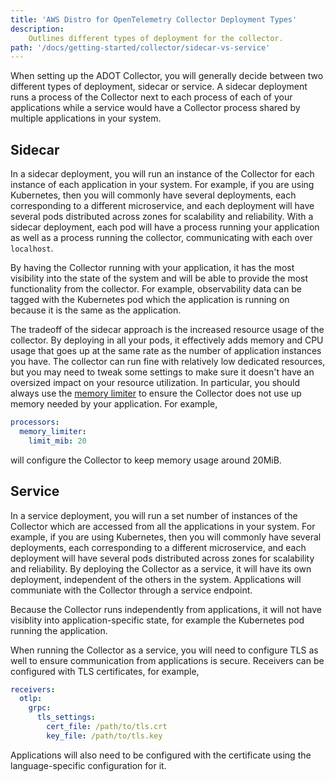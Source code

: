 ```yaml
---
title: 'AWS Distro for OpenTelemetry Collector Deployment Types'
description:
    Outlines different types of deployment for the collector.
path: '/docs/getting-started/collector/sidecar-vs-service'
---
```


When setting up the ADOT Collector, you will generally decide between two different types of deployment, sidecar or
service. A sidecar deployment runs a process of the Collector next to each process of each of your applications while a
service would have a Collector process shared by multiple applications in your system.

## Sidecar

In a sidecar deployment, you will run an instance of the Collector for each instance of each application in your system.
For example, if you are using Kubernetes, then you will commonly have several deployments, each corresponding to a
different microservice, and each deployment will have several pods distributed across zones for scalability and
reliability. With a sidecar deployment, each pod will have a process running your application as well as a process
running the collector, communicating with each over `localhost`.

By having the Collector running with your application, it has the most visibility into the state of the system and will
be able to provide the most functionality from the collector. For example, observability data can be tagged with the
Kubernetes pod which the application is running on because it is the same as the application.

The tradeoff of the sidecar approach is the increased resource usage of the collector. By deploying in all your pods, it
effectively adds memory and CPU usage that goes up at the same rate as the number of application instances you have. The
collector can run fine with relatively low dedicated resources, but you may need to tweak some settings to make sure it
doesn't have an oversized impact on your resource utilization. In particular, you should always use the
[memory limiter](https://github.com/open-telemetry/opentelemetry-collector/tree/master/processor/memorylimiter) to
ensure the Collector does not use up memory needed by your application. For example,

```yaml
processors:
  memory_limiter:
    limit_mib: 20
```

will configure the Collector to keep memory usage around 20MiB.

## Service

In a service deployment, you will run a set number of instances of the Collector which are accessed from all the
applications in your system. For example, if you are using Kubernetes, then you will commonly have several deployments,
each corresponding to a different microservice, and each deployment will have several pods distributed across zones for
scalability and reliability. By deploying the Collector as a service, it will have its own deployment, independent of
the others in the system. Applications will communiate with the Collector through a service endpoint.

Because the Collector runs independently from applications, it will not have visiblity into application-specific state,
for example the Kubernetes pod running the application.

When running the Collector as a service, you will need to configure TLS as well to ensure communication from
applications is secure. Receivers can be configured with TLS certificates, for example,

```yaml
receivers:
  otlp:
    grpc:
      tls_settings:
        cert_file: /path/to/tls.crt
        key_file: /path/to/tls.key
```

Applications will also need to be configured with the certificate using the language-specific configuration for it.
